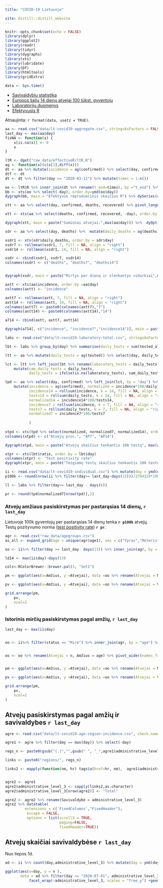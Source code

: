 ```yaml
---
title: "COVID-19 Lietuvoje"

site: distill::distill_website
---
```


```r
knitr::opts_chunk$set(echo = FALSE)
library(dplyr)
library(ggplot2)
library(readr)
library(tidyr)
library(dygraphs)
library(xts)
library(lubridate)
library(DT)
library(htmltools)
library(gridExtra)
```

```r
data <- Sys.time()
```
  - [Savivaldybių statistika](savivaldybes.html)    
  - [Europos šalių 14 dienų atvejai 100 tūkst. gyventojų](countries.html)
  - [Laboratorijų duomenys](stats.html)
  - [Efektyvusis R](Re.html)
  
Atnaujinta: `r format(data, usetz = TRUE)`. 

```r
aa <- read.csv("data/lt-covid19-aggregate.csv", stringsAsFactors = FALSE) %>% mutate(day = ymd(day))
last_day <- max(aa$day)
fixNA <- function(x) {
    x[is.na(x)] <- 0
    x
}

ltR <- dget("raw_data/effectiveR/ltR.R")
ag <- function(x)(c(x[1],diff(x)))
dt <- aa %>% mutate(incidence = ag(confirmed)) %>% select(day, confirmed, incidence) %>% mutate(day = ymd(day), w = ifelse(incidence == 0, 0, 1))
dtf <- dt
dt <- dt %>% filter(day >= "2020-03-11") %>% mutate(times = 1:n())

oo <- ltR$R %>% inner_join(dt %>% rename(t_end=times), by ="t_end") %>% select(day, R = `Mean(R)`, lwr = `Quantile.0.025(R)`,upr = `Quantile.0.975(R)`)
bb <- xts(oo %>% select(-day), order.by=ymd(oo$day))
dygraph(bb, main = "Efektyvus reprodukcinis skaičius R") %>% dySeries(c("lwr","R","upr"), label = "R") %>% dyRangeSelector()

```


```r
stt <- aa %>% select(day, confirmed, deaths, recovered) %>% pivot_longer(confirmed:recovered, "type")

xtt <- xts(aa %>% select(deaths, confirmed, recovered, -day), order.by =aa$day)

dygraph(xtt, main = paste("Suminiai atvejai:",max(aa$day))) %>%  dyOptions(colors = RColorBrewer::brewer.pal(3, "Set1")) %>% dyRangeSelector()
```

```r

sdr <- aa %>% select(day, deaths) %>%  mutate(daily_deaths = ag(deaths))

xsdr1 <- xts(sdr$daily_deaths, order.by = sdr$day)
xsdr7 <- rollmean(xsdr1, 7, fill = NA, align = "right")
xsdr14 <- rollmean(xsdr1, 14, fill = NA, align = "right")

xsdr <- cbind(xsdr1, xsdr7, xsdr14)
colnames(xsdr) <- c("deaths", "deaths7", "deaths14")


dygraph(xsdr, main = paste("Mirtys per dieną ir slenkantys vidurkiai",max(aa$day))) %>%  dyOptions(colors = RColorBrewer::brewer.pal(3, "Set1")) %>% dyRangeSelector()
```

```r
axtt <- xts(aa$incidence, order.by =aa$day)
colnames(axtt) <- "incidence"

axtt7 <- rollmean(axtt, 7, fill = NA, align = "right")
axtt14 <- rollmean(axtt, 14, fill = NA, align = "right")
colnames(axtt7) <- paste0(colnames(axtt7),"7")
colnames(axtt14) <- paste0(colnames(axtt14),"14")

a714 <- cbind(axtt, axtt7, axtt14)

dygraph(a714[, c("incidence", "incidence7","incidence14")], main = paste("Dieniniai atvejai ir slenkantys vidurkiai:",max(aa$day))) %>% dyOptions(colors = RColorBrewer::brewer.pal(3, "Set1")[c(3,2,1)]) %>% dyRangeSelector
```

```r
labs <- read.csv("data/lt-covid19-laboratory-total.csv", stringsAsFactors = FALSE) %>% mutate(day = ymd(day))

lbt <- labs %>% group_by(day) %>% summarise(daily_tests = sum(tested_all, na.rm=TRUE), positive_all = sum(positive_all, na.rm = TRUE), ratio = round(100*positive_all/daily_tests,2))

ltt <- aa %>% mutate(daily_tests = ag(tested)) %>% select(day, daily_tests)

lct <- ltt %>% left_join(lbt %>% rename(laboratory_tests = daily_tests), by = "day") %>% 
    mutate(sam_daily_tests = daily_tests, 
           daily_tests = ifelse(is.na(laboratory_tests), sam_daily_tests, laboratory_tests))

tpd <- aa %>% select(day, confirmed) %>% left_join(lct, by = "day") %>% 
    mutate(incidence = ag(confirmed), normalized = incidence*100/daily_tests, 
           incidence14 = rollsum(incidence, k = 14, fill = NA, align = "right"),
           tests14 = rollsum(daily_tests, k = 14, fill = NA, align = "right"),
           normalized14 = incidence14*100/tests14,
           incidence7 = rollsum(incidence, k = 7, fill = NA, align = "right"),
           tests7 = rollsum(daily_tests, k = 7, fill = NA, align = "right"),
           normalized7 = incidence7*100/tests7
           
           )  
    
xtpd <- xts(tpd %>% select(normalized, normalized7, normalized14), order.by = tpd$day)
colnames(xtpd) <- c("Atvejų proc.", "AP7", "AP14")

dygraph(xtpd, main = paste("Atvejų skaičius tenkantis 100 testų", max(aa$day))) %>% dyOptions(colors = RColorBrewer::brewer.pal(3, "Set1")[c(3,2,1)]) %>% dyRangeSelector 
```


```r
xtpr <- xts(lbt$ratio, order.by = lbt$day)
colnames(xtpr) <- "Test positivity rate"
dygraph(xtpr, main = paste("Teigiamų testų skaičius tenkantis 100 testų", max(aa$day))) %>% dyOptions(colors = RColorBrewer::brewer.pal(3, "Set1")[c(1)]) %>% dyRangeSelector 
```

```r
ii <- read.csv("data/lt-covid19-individual.csv") %>% mutate(day = ymd(day))
p100k <- round(nrow(ii %>% filter(day>= last_day-days(13)))/2794329*100*1000,2)

ll <- labs %>% filter(day>= last_day - days(6))

pr <- round(tpd$normalized7[nrow(tpd)],2)

```


### Atvejų amžiaus pasiskirstymas per pastarąsias 14 dienų, `r last_day`

Lietuvoje 100k gyventojų per pastarąsias 14 dienų tenka **`r p100k`** atvejų. Testų pozityvumo norma ([test positivity rate](https://ec.europa.eu/info/live-work-travel-eu/health/coronavirus-response/travel-during-coronavirus-pandemic/common-approach-travel-measures-eu_en)) **`r pr`**.

```r
agr <- read.csv("raw_data/agegroups.csv")
as_all <- expand_grid(age = unique(agr$age1), sex = c("Vyras","Moteris")) %>% mutate(n1 = 0)

oo <- ii%>% filter(day >= last_day- days(13)) %>% inner_join(agr, by = "age") %>% select(-age) %>% rename(age=age1) %>% count(age, sex) %>% right_join(as_all, by = c("age", "sex")) %>% select(-n1) %>% mutate(n = fixNA(n)) %>% rename(Atvejai = n, Amžius = age) %>% pivot_wider(names_from = "sex", values_from = "Atvejai", values_fill = 0)

ld14 <- max(ii$day)-days(13)

cols<-RColorBrewer::brewer.pal(3, "Set1")

pm <- ggplot(aes(x=Amžius, y =Atvejai), data =oo %>% rename(Atvejai = Moteris)) + geom_col(fill = cols[1]) + geom_text(aes(label = Atvejai), hjust = 1.1) + coord_flip()+labs(y = "", x= "") + theme_bw() + scale_y_continuous(trans = "reverse", expand = expansion(mult=c(0.15, 0))) +  theme(axis.text.y = element_blank(), axis.ticks.y = element_blank(), plot.margin = unit(c(0.02, 0.01, 0.02, 0.02),"npc")) + labs(title = "Moterys")

pv <- ggplot(aes(x=Amžius, y =Atvejai), data =oo %>% rename(Atvejai = Vyras)) + geom_col(fill = cols[2]) + geom_text(aes(label = Atvejai), hjust = -0.5)+coord_flip()+labs(y = "", x= "") + theme_bw() + scale_y_continuous( expand = expansion(mult=c(0, 0.18)))+theme(plot.margin = unit(c(0.02, 0.02, 0.02, -0.03),"npc"), plot.title = element_text(hjust = 1)) + labs(title = "Vyrai")

grid.arrange(pm,
    pv,
    ncol=2
)
```

### Istorinis mirčių pasiskirstymas pagal amžių, `r last_day`

```r
last_day <- max(ii$day)


oo <- ii%>% filter(status == "Mirė") %>% inner_join(agr, by = "age") %>% select(-age) %>% rename(age=age1) %>% count(age, sex) %>% right_join(as_all, by = c("age", "sex")) %>% select(-n1) %>% mutate(n = fixNA(n))


oo <- oo %>% rename(Atvejai = n, Amžius = age) %>% pivot_wider(names_from = "sex", values_from = "Atvejai", values_fill = 0)


pm <- ggplot(aes(x=Amžius, y =Atvejai), data =oo %>% rename(Atvejai = Moteris)) + geom_col(fill = cols[1]) + geom_text(aes(label = Atvejai), hjust = 1.1) + coord_flip()+labs(y = "", x= "") + theme_bw() + scale_y_continuous(trans = "reverse", expand = expansion(mult=c(0.1, 0))) +  theme(axis.text.y = element_blank(), axis.ticks.y = element_blank(), plot.margin = unit(c(0.02, 0.01, 0.02, 0.02),"npc")) + labs(title = "Moterys")

pv <- ggplot(aes(x=Amžius, y =Atvejai), data =oo %>% rename(Atvejai = Vyras)) + geom_col(fill = cols[2]) + geom_text(aes(label = Atvejai), hjust = -0.5)+coord_flip()+labs(y = "", x= "") + theme_bw() + scale_y_continuous( expand = expansion(mult=c(0, 0.11)))+theme(plot.margin = unit(c(0.02, 0.02, 0.02, -0.03),"npc"), plot.title = element_text(hjust = 1)) + labs(title = "Vyrai")

grid.arrange(pm,
    pv,
    ncol=2
)

```



## Atvejų pasiskirstymas pagal amžių ir savivaldybes `r last_day` 

```r
agre <- read.csv("data/lt-covid19-age-region-incidence.csv", check.names =  FALSE) 

agre1 <- agre %>% filter(day == max(day)) %>% select(-day) 

regs_n <- paste0(gsub("[.]","",gsub(" ", "_",agre1$administrative_level_3)),".html")

links <- paste0("regions/", regs_n) 

links2 <- mapply(function(nm, hr) tags$a(href=hr, nm),  agre1$administrative_level_3, links, SIMPLIFY = FALSE)


agre2 <- agre1
agre2$administrative_level_3 <- sapply(links2,as.character)
agre2$administrative_level_3[nrow(agre2)] <- "Total"

agre2 <- agre2 %>% rename(Savivaldybė = administrative_level_3)
agre2 %>% datatable( 
         extensions = c('FixedColumns',"FixedHeader"),
          escape = FALSE,
          options = list(scrollX = TRUE, 
                         paging=FALSE,
                         fixedHeader=TRUE))
```

## Atvejų skaičiai savivaldybėse `r last_day`

Nuo liepos 1d.

```r

ad <- ii %>% count(day,administrative_level_3) %>% mutate(day = ymd(day))

ggplot(aes(x=day, y = n ),
       data = ad %>% filter(day >= "2020-07-01", administrative_level_3 %in% (agre1 %>% pull(administrative_level_3)))) +
           facet_wrap(~administrative_level_3, scales = "free_y") +geom_line()
```